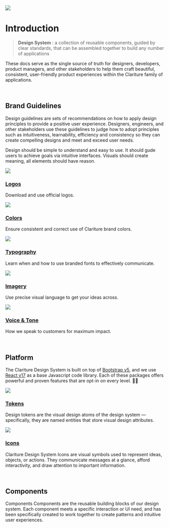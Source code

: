 
<Meta title='Start Here' />

<img className='rounded' src={Hero} />

<br />

# Introduction

> **Design System**
> : a collection of reusable components, guided by clear standards, that can be assembled together to build any number of applications

These docs serve as the single source of truth for designers, developers, product managers, and other stakeholders to help them craft beautiful, consistent, user-friendly product experiences within the Clariture family of applications.

<br />

## Brand Guidelines

Design guidelines are sets of recommendations on how to apply design principles to provide a positive user experience. Designers, engineers, and other stakeholders use these guidelines to judge how to adopt principles such as intuitiveness, learnability, efficiency and consistency so they can create compelling designs and meet and exceed user needs.

Design should be simple to understand and easy to use. It should gude users to achieve goals via intuitive interfaces. Visuals should create meaning, all elements should have reason.

<div className="grid sm:grid-flow-col sm:grid-cols-3 sm:grid-rows-2 gap-3 grid-flow-row grid-cols-1">
<div className="p-3 bg-gray1 rounded m-2">
<div className='section-icon mb-3'>
  <img className='m-auto' src='/images/guidelines/Logos Icon.svg' />
</div>

### [Logos](/story/brand-guidelines-logos--page)

Download and use official logos.

</div>

<div className="p-3 bg-gray1 rounded m-2">

<div className='section-icon mb-3'>
  <img className='m-auto' src='/images/guidelines/Colors Icon.svg' />
</div>

### [Colors](/story/brand-guidelines-colors--page)

Ensure consistent and correct use of Clariture brand colors.

</div>

<div className="p-3 bg-gray1 rounded m-2">

<div className='section-icon mb-3'>
  <img className='m-auto' src='/images/guidelines/Type Icon.svg' />
</div>

### [Typography](/story/brand-guidelines-typography--page)

Learn when and how to use branded fonts to effectively communicate.

</div>

<div className="p-3 bg-gray1 rounded m-2">

<div className='section-icon mb-3'>
  <img className='m-auto' src='/images/guidelines/Imagery Icon.svg' />
</div>

### [Imagery](/story/brand-guidelines-imagery--page)

Use precise visual language to get your ideas across.

</div>

<div className="p-3 bg-gray1 rounded m-2">

<div className='section-icon mb-3'>
  <img className='m-auto' src='/images/guidelines/Voice Icon.svg' />
</div>

### [Voice & Tone](/story/brand-guidelines-voice-tone--page)

How we speak to customers for maximum impact.

</div>

</div>

<br />

## Platform

The Clariture Design System is built on top of [Bootstrap v5](https://getbootstrap.com/docs/5.0/getting-started/introduction/), and we use [React v17](https://reactjs.org) as a base Javascript code library. Each of these packages offers powerful and proven features that are opt-in on every level. 👍🏾

<div className="grid sm:grid-flow-col sm:grid-cols-2 sm:grid-rows-1 gap-3 grid-flow-row grid-rows-1">

<div className="p-3 bg-gray1 rounded m-2">

<div className='section-icon mb-3'>
  <img className='m-auto' src='/images/guidelines/Tokens Icon.svg' />
</div>

### [Tokens](/story/platform-tokens--page)

Design tokens are the visual design atoms of the design system — specifically, they are named entities that store visual design attributes.

</div>

<div className="p-3 bg-gray1 rounded m-2">

<div className='section-icon mb-3'>
  <img className='m-auto' src='/images/guidelines/Icons Icon.svg' />
</div>

### [Icons](/story/platform-icons--page)

Clariture Design System Icons are visual symbols used to represent ideas, objects, or actions. They communicate messages at a glance, afford interactivity, and draw attention to important information.

</div>
</div>

<br />

## Components

Components Components are the reusable building blocks of our design system. Each component meets a specific interaction or UI need, and has been specifically created to work together to create patterns and intuitive user experiences.
